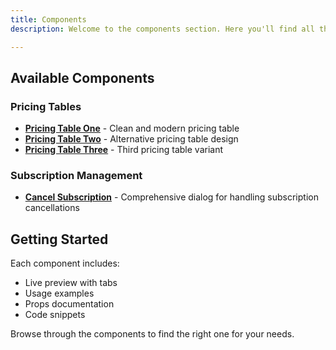 ```yaml
---
title: Components
description: Welcome to the components section. Here you'll find all the available UI components with examples and documentation.

---
```


## Available Components

### Pricing Tables

- **[Pricing Table One](/docs/components/pricing-table/pricing-table-one)** - Clean and modern pricing table
- **[Pricing Table Two](/docs/components/pricing-table/pricing-table-two)** - Alternative pricing table design
- **[Pricing Table Three](/docs/components/pricing-table/pricing-table-three)** - Third pricing table variant

### Subscription Management

- **[Cancel Subscription](/docs/components/cancel-subscription-dialog)** - Comprehensive dialog for handling subscription cancellations

## Getting Started

Each component includes:
- Live preview with tabs
- Usage examples
- Props documentation
- Code snippets

Browse through the components to find the right one for your needs.
